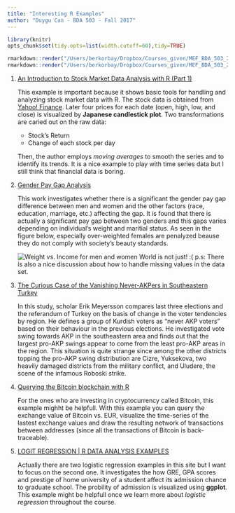 ```yaml
---
title: "Interesting R Examples"
author: "Duygu Can - BDA 503 - Fall 2017"
---
```

```r
library(knitr)
opts_chunk$set(tidy.opts=list(width.cutoff=60),tidy=TRUE)
```

```r
rmarkdown::render("/Users/berkorbay/Dropbox/Courses_given/MEF_BDA_503_2017F/Guidelines/example_homework_1.Rmd",output_format="pdf_document")
rmarkdown::render("/Users/berkorbay/Dropbox/Courses_given/MEF_BDA_503_2017F/Guidelines/example_homework_1.Rmd",output_format="html_document")
```

1. [An Introduction to Stock Market Data Analysis with R (Part 1)](https://ntguardian.wordpress.com/2017/03/27/introduction-stock-market-data-r-1/)

    This example is important because it shows basic tools for handling and analyzing stock market data with R. The stock data is obtained from [Yahoo! Finance](https://finance.yahoo.com/). Later four prices  for each date (open, high, low, and close) is visualized by **Japanese candlestick plot**. Two transformations are caried out on the raw data: 
    + Stock's Return
    + Change of each stock per day
    
    Then, the author employs *moving averages* to smooth the series and to identify its trends. It is a nice example to play with time series data but I still think that financial data is boring.

2. [Gender Pay Gap Analysis](http://www.laurenrenaud.com/r-gender-pay-gap/)

    This work investigates whether there is a significant the gender pay gap difference between men and women and the other factors (race, education, marriage, etc.) affecting the gap. It is found that there is actually a significant pay gap between two genders and this gaps varies depending on individual's weight and maritial status. As seen in the figure below, especially over-weighted females are penalyzed beause they do not comply with society's beauty standards.
    
    ![Weight vs. Income for men and women](C:\Users\Duygu\Documents\GitHub\pj-ihaye\files\income_weight.png)
    World is not just! :(
    p.s: There is also a nice discussion about how to handle missing values in the data set.
    
3. [The Curious Case of the Vanishing Never-AKPers in Southeastern Turkey](https://erikmeyersson.com/2017/04/17/the-curious-case-of-the-vanishing-never-akpers-in-southeastern-turkey/)
    
    In this study, scholar Erik Meyersson compares last three elections and the referandum of Turkey on the basis of change in the voter tendencies by region. He defines a group of Kurdish voters as "never AKP voters" based on their behaviour in the previous elections. He investigated vote swing towards AKP in the southeastern area and finds out that the largest pro-AKP swings appear to come from the least pro-AKP areas in the region. This situation is quite strange since among the other districts topping the pro-AKP swing distribution are Cizre, Yuksekova, two heavily damaged districts from the military conflict, and Uludere, the scene of the infamous Roboski strike.
    
4. [Querying the Bitcoin blockchain with R](http://beautifuldata.net/2015/01/querying-the-bitcoin-blockchain-with-r/)
  
    For the ones who are investing in cryptocurrency called Bitcoin, this example mighht be helpfull. With this example you can query the exchange value of Bitcoin vs. EUR, visualize the time-series of the lastest exchange values and draw the resulting network of transactions between addresses (since all the transactions of Bitcoin is back-traceable).
   
5. [LOGIT REGRESSION | R DATA ANALYSIS EXAMPLES](https://stats.idre.ucla.edu/r/dae/logit-regression/)

    Actually there are two logistic regression examples in this site but I want to focus on the second one. It investigates the how GRE, GPA scores and prestige of home university of a student affect its admission chance to graduate school. The probility of admission is visualized using **ggplot**. This example might be helpfull once we learn more about *logistic regression* throughout the course.
    
    
    